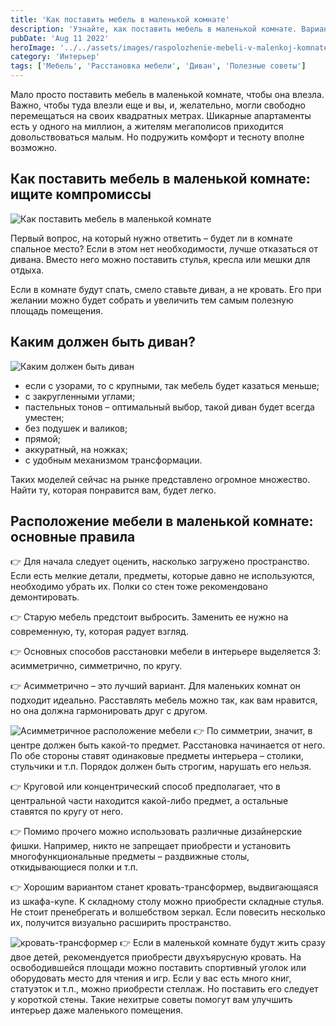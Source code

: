 ```yaml
---
title: 'Как поставить мебель в маленькой комнате'
description: 'Узнайте, как поставить мебель в маленькой комнате. Варианты расстановки мебели в гостиной, кухне и спальне'
pubDate: 'Aug 11 2022'
heroImage: '../../assets/images/raspolozhenie-mebeli-v-malenkoj-komnate.jpg'
category: 'Интерьер'
tags: ['Мебель', 'Расстановка мебели', 'Диван', 'Полезные советы']
---
```



Мало просто поставить мебель в маленькой комнате, чтобы она влезла. Важно, чтобы туда влезли еще и вы, и, желательно, могли свободно перемещаться на своих квадратных метрах. Шикарные апартаменты есть у одного на миллион, а жителям мегаполисов приходится довольствоваться малым. Но подружить комфорт и тесноту вполне возможно.

## Как поставить мебель в маленькой комнате: ищите компромиссы

<Image src={img1} quality='high' alt='Как поставить мебель в маленькой комнате' />

Первый вопрос, на который нужно ответить – будет ли в комнате спальное место? Если в этом нет необходимости, лучше отказаться от дивана. Вместо него можно поставить стулья, кресла или мешки для отдыха.

Если в комнате будут спать, смело ставьте диван, а не кровать. Его при желании можно будет собрать и увеличить тем самым полезную площадь помещения.

## Каким должен быть диван?

<Image src={img2} quality='high' alt='Каким должен быть диван' />

- если с узорами, то с крупными, так мебель будет казаться меньше;
- с закругленными углами;
- пастельных тонов – оптимальный выбор, такой диван будет всегда уместен;
- без подушек и валиков;
- прямой;
- аккуратный, на ножках;
- с удобным механизмом трансформации.

Таких моделей сейчас на рынке представлено огромное множество. Найти ту, которая понравится вам, будет легко.

## Расположение мебели в маленькой комнате: основные правила

👉 Для начала следует оценить, насколько загружено пространство. Если есть мелкие детали, предметы, которые давно не используются, необходимо убрать их. Полки со стен тоже рекомендовано демонтировать.

👉 Старую мебель предстоит выбросить. Заменить ее нужно на современную, ту, которая радует взгляд.

👉 Основных способов расстановки мебели в интерьере выделяется 3: асимметрично, симметрично, по кругу.

👉 Асимметрично – это лучший вариант. Для маленьких комнат он подходит идеально. Расставлять мебель можно так, как вам нравится, но она должна гармонировать друг с другом.

<Image src={img3} quality='high' alt='Асимметричное расположение мебели' />
👉 По симметрии, значит, в центре должен быть какой-то предмет. Расстановка начинается от него. По обе
стороны ставят одинаковые предметы интерьера – столики, стульчики и т.п. Порядок должен быть строгим,
нарушать его нельзя.

👉 Круговой или концентрический способ предполагает, что в центральной части находится какой-либо предмет, а остальные ставятся по кругу от него.

👉 Помимо прочего можно использовать различные дизайнерские фишки. Например, никто не запрещает приобрести и установить многофункциональные предметы – раздвижные столы, откидывающиеся полки и т.п.

👉 Хорошим вариантом станет кровать-трансформер, выдвигающаяся из шкафа-купе. К складному столу можно приобрести складные стулья. Не стоит пренебрегать и волшебством зеркал. Если повесить несколько их, получится визуально расширить пространство.

<Image src={img4} quality='high' alt='кровать-трансформер' />
👉 Если в маленькой комнате будут жить сразу двое детей, рекомендуется приобрести двухъярусную кровать.
На освободившейся площади можно поставить спортивный уголок или оборудовать место для чтения и игр. Если
у вас есть много книг, статуэток и т.п., можно приобрести стеллаж. Но поставить его следует у короткой
стены. Такие нехитрые советы помогут вам улучшить интерьер даже маленького помещения.
